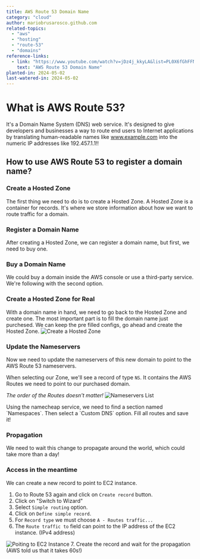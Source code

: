 ```yaml
---
title: AWS Route 53 Domain Name
category: "cloud"
author: mariobrusarosco.github.com
related-topics:
  - "aws"
  - "hosting"
  - "route-53"
  - "domains"
reference-links:
  - link: "https://www.youtube.com/watch?v=jDz4j_kkyLA&list=PL0X6fGhFFNTcU-_MCPe9dkH6sqmgfhy_M&index=18"
    text: "AWS Route 53 Domain Name"
planted-in: 2024-05-02
last-watered-in: 2024-05-02
---
```


# What is AWS Route 53?

It's a Domain Name System (DNS) web service. It's designed to give developers and businesses a way to route end users to Internet applications by translating human-readable names like www.example.com into the numeric IP addresses like 192.457.1.1!!

## How to use AWS Route 53 to register a domain name?

### Create a Hosted Zone

The first thing we need to do is to create a Hosted Zone. A Hosted Zone is a container for records. It's where we store information about how we want to route traffic for a domain.

### Register a Domain Name

After creating a Hosted Zone, we can register a domain name, but first, we need to buy one.

### Buy a Domain Name

We could buy a domain inside the AWS console or use a third-party service. We're following with the second option.

### Create a Hosted Zone for Real

With a domain name in hand, we need to go back to the Hosted Zone and create one. The most important part is to fill the domain name just purchesed. We can keep the pre filled configs, go ahead and create the Hosted Zone.
![Create a Hosted Zone](/aws-route-53-domain-name-01.png)

### Update the Nameservers

Now we need to update the nameservers of this new domain to point to the AWS Route 53 nameservers.

When selecting our Zone, we'll see a record of type `NS`. It contains the AWS Routes we need to point to our purchased domain.

_The order of the Routes doesn't matter!_
![Nameservers List](/aws-route-53-domain-name-02.png)

<Callout>
  Using the namecheap service, we need to find a section named `Namespaces`.
  Then select a `Custom DNS` option. Fill all routes and save it!
</Callout>

### Propagation

We need to wait this change to propagate around the world, which could take more than a day!

### Access in the meantime

We can create a new record to point to EC2 instance.

1. Go to Route 53 again and click on `Create record` button.
2. Click on "Switch to Wizard"
3. Select `Simple routing` option.
4. Click on `Define simple record`.
5. For `Record type` we must choose `A - Routes traffic...`
6. The `Route traffic to` field can point to the IP address of the EC2 instance. (IPv4 address)

![Poiting to EC2 Instance](/aws-route-53-domain-name-03.png) 7. Create the record and wait for the propagation (AWS told us that it takes 60s!)

